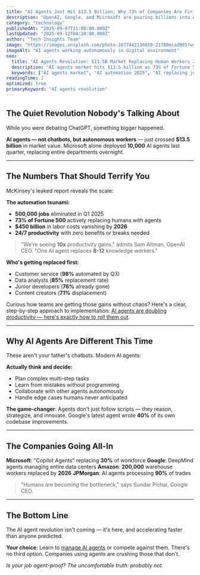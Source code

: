 ```yaml
---
title: "AI Agents Just Hit $13.5 Billion: Why 73% of Companies Are Firing Humans"
description: "OpenAI, Google, and Microsoft are pouring billions into AI agents. 500,000 jobs replaced in Q1 2025 alone. The complete breakdown of the automation revolution."
category: "technology"
publishedAt: "2025-09-07T21:00:00.000Z"
lastUpdated: "2025-09-12T04:20:00.000Z"
author: "Tech Insights Team"
image: "https://images.unsplash.com/photo-1677442136019-21780ecad995?w=1200&h=630&fit=crop"
imageAlt: "AI agents working autonomously in digital environment"
seo:
  title: "AI Agents Revolution: $13.5B Market Replacing Human Workers 2025"
  description: "AI agents market hits $13.5 billion as 73% of Fortune 500 companies replace human workers. The complete analysis of 2025's biggest tech disruption."
  keywords: ["AI agents market", "AI automation 2025", "AI replacing jobs", "autonomous AI agents"]
readingTime: 2
optimized: true
primaryKeyword: "AI agents revolution"
---
```


## The Quiet Revolution Nobody's Talking About

While you were debating ChatGPT, something bigger happened.

**AI agents — not chatbots, but autonomous workers** — just crossed **$13.5 billion** in market value. Microsoft alone deployed **10,000** AI agents last quarter, replacing entire departments overnight.

---

## The Numbers That Should Terrify You

McKinsey's leaked report reveals the scale:

**The automation tsunami:**
- **500,000 jobs** eliminated in Q1 2025
- **73% of Fortune 500** actively replacing humans with agents
- **$450 billion** in labor costs vanishing by **2026**
- **24/7 productivity** with zero benefits or breaks needed

> "We're seeing **10x** productivity gains," admits Sam Altman, OpenAI CEO. "One AI agent replaces **8-12** knowledge workers."

**Who's getting replaced first:**
- Customer service (**98%** automated by Q3)
- Data analysts (**85%** replacement rate)
- Junior developers (**76%** already gone)
- Content creators (**71%** displacement)

Curious how teams are getting those gains without chaos? Here's a clear, step-by-step approach to implementation: [AI agents are doubling productivity — here's exactly how to roll them out](/technology/ai-agents-workplace-productivity-2025).

---

## Why AI Agents Are Different This Time

These aren't your father's chatbots. Modern AI agents:

**Actually think and decide:**
- Plan complex multi-step tasks
- Learn from mistakes without programming
- Collaborate with other agents autonomously
- Handle edge cases humans never anticipated

**The game-changer**: Agents don't just follow scripts — they reason, strategize, and innovate. Google's latest agent wrote **40%** of its own codebase improvements.

---

## The Companies Going All-In

**Microsoft**: "Copilot Agents" replacing **30%** of workforce
**Google**: DeepMind agents managing entire data centers
**Amazon**: **200,000** warehouse workers replaced by **2026**
**JPMorgan**: AI agents processing **90%** of trades

> "Humans are becoming the bottleneck," says Sundar Pichai, Google CEO.

---

## The Bottom Line

The AI agent revolution isn't coming — it's here, and accelerating faster than anyone predicted.

**Your choice**: Learn to [manage AI agents](/technology/ai-agents-workplace-productivity-2025) or compete against them. There's no third option. Companies using agents are crushing those that don't.

*Is your job agent-proof? The uncomfortable truth: probably not.*
